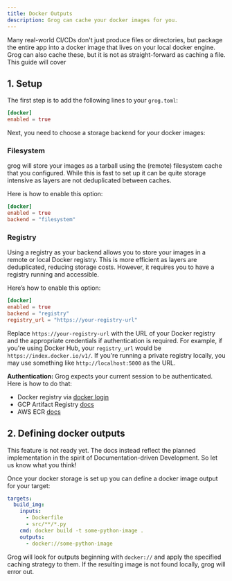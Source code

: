 ```yaml
---
title: Docker Outputs
description: Grog can cache your docker images for you.
---
```



Many real-world CI/CDs don't just produce files or directories, but package the entire app into a docker image that lives on your local docker engine.
Grog can also cache these, but it is not as straight-forward as caching a file.
This guide will cover

## 1. Setup

The first step is to add the following lines to your `grog.toml`:

```toml
[docker]
enabled = true
```

Next, you need to choose a storage backend for your docker images:

### Filesystem

grog will store your images as a tarball using the (remote) filesystem cache that you configured.
While this is fast to set up it can be quite storage intensive as layers are not deduplicated between caches.

Here is how to enable this option:

```toml
[docker]
enabled = true
backend = "filesystem"
```

### Registry

Using a registry as your backend allows you to store your images in a remote or local Docker registry.
This is more efficient as layers are deduplicated, reducing storage costs.
However, it requires you to have a registry running and accessible.

Here’s how to enable this option:

```toml
[docker]
enabled = true
backend = "registry"
registry_url = "https://your-registry-url"
```

Replace `https://your-registry-url` with the URL of your Docker registry and the appropriate credentials if authentication is required.
For example, if you're using Docker Hub, your `registry_url` would be `https://index.docker.io/v1/`.
If you're running a private registry locally, you may use something like `http://localhost:5000` as the URL.

**Authentication:** Grog expects your current session to be authenticated. Here is how to do that:

- Docker registry via [docker login](https://docs.docker.com/reference/cli/docker/login/)
- GCP Artifact Registry [docs](https://cloud.google.com/artifact-registry/docs/docker/authentication)
- AWS ECR [docs](https://docs.aws.amazon.com/AmazonECR/latest/userguide/registry_auth.html)

## 2. Defining docker outputs

<Aside type="caution">
  This feature is not ready yet. The docs instead reflect the planned
  implementation in the spirit of Documentation-driven Development. So let us
  know what you think!
</Aside>

Once your docker storage is set up you can define a docker image output for your target:

```yaml
targets:
  build_img:
    inputs:
      - Dockerfile
      - src/**/*.py
    cmd: docker build -t some-python-image .
    outputs:
      - docker://some-python-image
```

Grog will look for outputs beginning with `docker://` and apply the specified caching strategy to them.
If the resulting image is not found locally, grog will error out.
